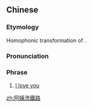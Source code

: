 {{also|阿姨洗铁路}}
==Chinese==
{{zh-forms|s=阿姨洗铁路|type=212|lit=auntie is washing the train tracks}}

===Etymology===
Homophonic transformation of {{der|zh|ja|-}} {{ja-r|愛 してる|あい してる|gloss=I love you}}.

===Pronunciation===
{{zh-pron
|m=āyí xǐ tiělù
|c=aa3 ji4-1 sai2 tit3 lou6
|cat=ph
}}

===Phrase===
{{zh-phrase}}

# {{lb|zh|internet slang|humorous}} [[I love you]]

[[zh:阿姨洗鐵路]]